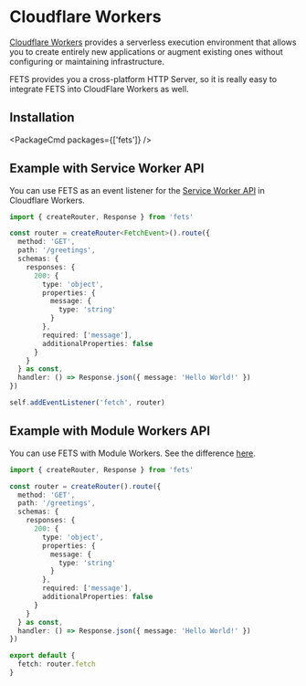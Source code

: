 
# Cloudflare Workers

[Cloudflare Workers](https://developers.cloudflare.com/workers) provides a serverless execution
environment that allows you to create entirely new applications or augment existing ones without
configuring or maintaining infrastructure.

FETS provides you a cross-platform HTTP Server, so it is really easy to integrate FETS into
CloudFlare Workers as well.

## Installation

<PackageCmd packages={['fets']} />

## Example with Service Worker API

You can use FETS as an event listener for the
[Service Worker API](https://developer.mozilla.org/en-US/docs/Web/API/Service_Worker_API) in
Cloudflare Workers.

```ts
import { createRouter, Response } from 'fets'

const router = createRouter<FetchEvent>().route({
  method: 'GET',
  path: '/greetings',
  schemas: {
    responses: {
      200: {
        type: 'object',
        properties: {
          message: {
            type: 'string'
          }
        },
        required: ['message'],
        additionalProperties: false
      }
    }
  } as const,
  handler: () => Response.json({ message: 'Hello World!' })
})

self.addEventListener('fetch', router)
```

## Example with Module Workers API

You can use FETS with Module Workers. See the difference
[here](https://developers.cloudflare.com/workers/learning/migrating-to-module-workers/).

```ts
import { createRouter, Response } from 'fets'

const router = createRouter().route({
  method: 'GET',
  path: '/greetings',
  schemas: {
    responses: {
      200: {
        type: 'object',
        properties: {
          message: {
            type: 'string'
          }
        },
        required: ['message'],
        additionalProperties: false
      }
    }
  } as const,
  handler: () => Response.json({ message: 'Hello World!' })
})

export default {
  fetch: router.fetch
}
```
